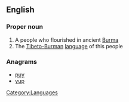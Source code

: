 ==English==

===Proper noun===
{{wikipedia|Pyu city-states}}
{{en-proper noun}}

# A people who flourished in ancient [[Burma]]
# The [[Tibeto-Burman]] [[language]] of this people

===Anagrams===
* [[puy#English|puy]] 
* [[yup#English|yup]]
[[Category:Languages]]